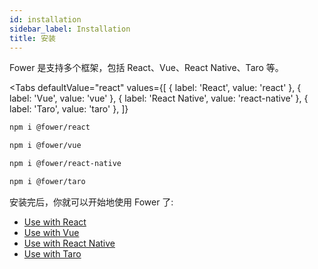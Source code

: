 ```yaml
---
id: installation
sidebar_label: Installation
title: 安装
---
```



Fower 是支持多个框架，包括 React、Vue、React Native、Taro 等。

<Tabs
  defaultValue="react"
  values={[
    { label: 'React', value: 'react' },
    { label: 'Vue', value: 'vue' },
    { label: 'React Native', value: 'react-native' },
    { label: 'Taro', value: 'taro' },
  ]}
>
  <TabItem value="react">

```bash
npm i @fower/react
```

  </TabItem>

  <TabItem value="vue">

```bash
npm i @fower/vue
```

  </TabItem>

  <TabItem value="react-native">

```bash
npm i @fower/react-native
```

  </TabItem>

  <TabItem value="taro">

```bash
npm i @fower/taro
```

  </TabItem>
</Tabs>

安装完后，你就可以开始地使用 Fower 了:

- [Use with React](/docs/use-with-react)
- [Use with Vue](/docs/use-with-vue)
- [Use with React Native](/docs/use-with-rn)
- [Use with Taro](/docs/use-with-taro)
